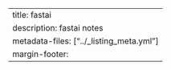 ---
title: fastai
description: fastai notes
metadata-files: ["../_listing_meta.yml"]
margin-footer: <br>
---